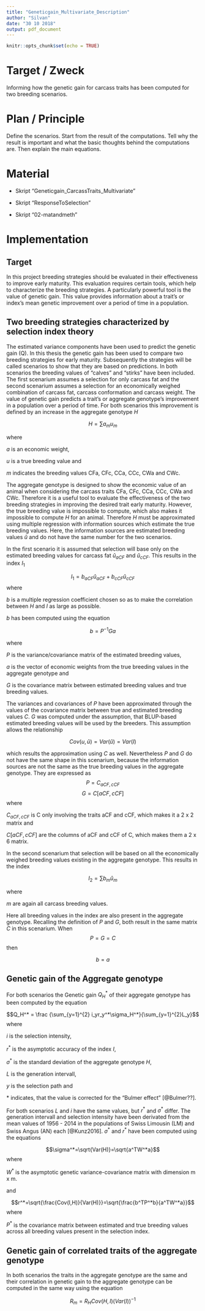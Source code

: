 ```yaml
---
title: "Geneticgain_Multivariate_Description"
author: "Silvan"
date: "30 10 2018"
output: pdf_document
---
```


```r
knitr::opts_chunk$set(echo = TRUE)
```

# Target / Zweck

Informing how the genetic gain for carcass traits has been computed for two breeding scenarios.

# Plan / Principle

Define the scenarios. Start from the result of the computations. Tell why the result is important and what the basic thoughts behind the computations are. Then explain the main equations.

# Material

* Skript "Geneticgain_CarcassTraits_Multivariate"

* Skript "ResponseToSelection"

* Skript "02-matandmeth"

# Implementation

## Target
In this project breeding strategies should be evaluated in their effectiveness to improve early maturity.
This evaluation requires certain tools, which help to characterize the breeding strategies.
A particularly powerful tool is the value of genetic gain.
This value provides information about a trait's or index's mean genetic improvement over a period of time in a population.

## Two breeding strategies characterized by selection index theory

The estimated variance components have been used to predict the genetic gain (Q).
In this thesis the genetic gain has been used to compare two breeding strategies for early maturity.
Subsequently the strategies will be called scenarios to show that they are based on predictions.
In both scenarios the breeding values of "calves" and "stirks" have been included.
The first scenarium assumes a selection for only carcass fat and the second scenarium assumes a selection for an economically weighed combination of carcass fat, carcass conformation and carcass weight.
The value of genetic gain predicts a trait's or aggregate genotype's improvement in a population over a period of time.
For both scenarios this improvement is defined by an increase in the aggregate genotype $H$

$$H=\sum{a_mu_m}$$

where 

$a$ is an economic weight,

$u$ is a true breeding value and

$m$ indicates the breeding values CFa, CFc, CCa, CCc, CWa and CWc.

The aggregate genotype is designed to show the economic value of an animal when considering the carcass traits CFa, CFc, CCa, CCc, CWa and CWc.
Therefore it is a useful tool to evaluate the effectiveness of the two breeding strategies in improving the desired trait early maturity.
However, the true breeding value is impossible to compute, which also makes it impossible to compute $H$ for an animal.
Therefore $H$ must be approximated using multiple regression with information sources which estimate the true breeding values.
Here, the information sources are estimated breeding values $û$ and do not have the same number for the two scenarios.

In the first scenario it is assumed that selection will base only on the estimated breeding values for carcass fat $û_{aCF}$ and $û_{cCF}$.
This results in the index $I_1$

$$I_1= b_{aCF}û_{aCF}+b_{cCF}û_{cCF}$$
where

$b$ is a multiple regression coefficient chosen so as to make the correlation between $H$ and $I$ as large as possible.

$b$ has been computed using the equation

$$b=P^{-1}Ga$$

where

$P$ is the variance/covariance matrix of the estimated breeding values,

$a$ is the vector of economic weights from the true breeding values in the aggregate genotype and

$G$ is the covariance matrix between estimated breeding values and true breeding values.

The variances and covariances of $P$ have been approximated through the values of the covariance matrix between true and estimated breeding values $C$.
$G$ was computed under the assumption, that BLUP-based estimated breeding values will be used by the breeders.
This assumption allows the relationship

$$Cov(u,û)=Var(û)=Var(I)$$

which results the approximation using $C$ as well.
Nevertheless $P$ and $G$ do not have the same shape in this scenarium, because the information sources are not the same as the true breeding values in the aggregate genotype.
They are expressed as
$$P=C_{aCF,cCF}$$
$$G=C[aCF,cCF]$$
where

$C_{aCF,cCF}$ is C only involving the traits aCF and cCF, which makes it a 2 x 2 matrix and

$C[aCF,cCF]$ are the columns of aCF and cCF of C, which makes them a 2 x 6 matrix.

In the second scenarium that selection will be based on all the economically weighed breeding values existing in the aggregate genotype.
This results in the index

$$I_2=\sum{b_mû_m}$$

where 

$m$ are again all carcass breeding values.

Here all breeding values in the index are also present in the aggregate genotype.
Recalling the definition of $P$ and $G$, both result in the same matrix $C$ in this scenarium.
When 
$$P=G=C$$
then

$$b=a$$


## Genetic gain of the Aggregate genotype

For both scenarios the Genetic gain $Q^*_H$ of their aggregate genotype has been computed by the equation

\begin{equation}
\label{Qasymptotic}
Q_I^* = \frac {\sum_{y=1}^{2} i_yr_y^*\sigma^*}{\sum_{y=1}^{2}L_y}
\end{equation}

$$Q_H^* = \frac {\sum_{y=1}^{2} i_yr_y^*\sigma_H^*}{\sum_{y=1}^{2}L_y}$$
where

$i$ is the selection intensity,

$r^*$ is the asymptotic accuracy of the index $I$,

$\sigma^*$ is the standard deviation of the aggregate genotype $H$,

$L$ is the generation intervall,

$y$ is the selection path and

$*$ indicates, that the value is corrected for the "Bulmer effect" [@Bulmer??].

For both scenarios $L$ and $i$ have the same values, but $r^*$ and $\sigma^*$ differ.
The generation intervall and selection intensity have been derivated from the mean values of 1956 - 2014 in the populations of Swiss Limousin (LM) and Swiss Angus (AN) each [@Kunz2016].
$\sigma^*$ and $r^*$ have been computed using the equations

$$\sigma^*=\sqrt{Var(H)}=\sqrt{a^TW^*a}$$
where

$W^*$ is the asymptotic genetic variance-covariance matrix with dimension m x m.

and

$$r^*=\sqrt{\frac{Cov(I,H)}{Var(H)}}=\sqrt{\frac{b^TP^*b}{a^TW^*a}}$$
where

$P^*$ is the covariance matrix between estimated and true breeding values across all breeding values present in the selection index.


## Genetic gain of correlated traits of the aggregate genotype

In both scenarios the traits in the aggregate genotype are the same and their correlation in genetic gain to the aggregate genotype can be computed in the same way using the equation

$$R_m=R_HCov(H,I)(Var(I))^{-1}$$






